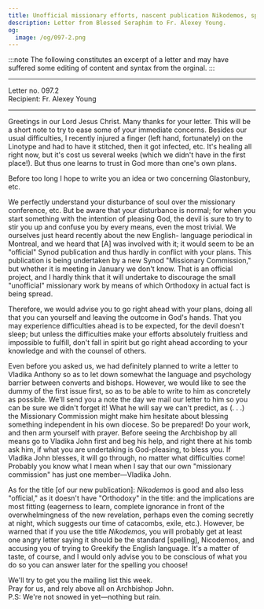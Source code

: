 ```yaml
---
title: Unofficial missionary efforts, nascent publication Nikodemos, spiritual struggle
description: Letter from Blessed Seraphim to Fr. Alexey Young.
og:
  image: /og/097-2.png
---
```


:::note
The following constitutes an excerpt of a letter and may have suffered some editing of content and syntax from the orginal.
:::

---

<div style={{textAlign:'right', fontFamily:'monospace'}}>Letter no. 097.2</div>
<div style={{textAlign:'left', fontFamily:'monospace'}}>Recipient: Fr. Alexey Young</div>

---

Greetings in our Lord Jesus Christ. Many thanks for your letter. This will be a short note to try to ease some of your immediate concerns. Besides our usual difficulties, I recently injured a finger (left hand, fortunately) on the Linotype and had to have it stitched, then it got infected, etc. It's healing all right now, but it's cost us several weeks (which we didn't have in the first place!). But thus one learns to trust in God more than one's own plans.

Before too long I hope to write you an idea or two concerning Glastonbury, etc.

We perfectly understand your disturbance of soul over the missionary conference, etc. But be aware that your disturbance is normal; for when you start something with the intention of pleasing God, the devil is sure to try to stir you up and confuse you by every means, even the most trivial. We ourselves just heard recently about the new English- language periodical in Montreal, and we heard that [A] was involved with it; it would seem to be an "official" Synod publication and thus hardly in conflict with your plans. This publication is being undertaken by a new Synod "Missionary Commission," but whether it is meeting in January we don't know. That is an official project, and I hardly think that it will undertake to discourage the small "unofficial" missionary work by means of which Orthodoxy in actual fact is being spread.

Therefore, we would advise you to go right ahead with your plans, doing all that you can yourself and leaving the outcome in God's hands. That you may experience difficulties ahead is to be expected, for the devil doesn't sleep; but unless the difficulties make your efforts absolutely fruitless and impossible to fulfill, don't fall in spirit but go right ahead according to your knowledge and with the counsel of others.

Even before you asked us, we had definitely planned to write a letter to Vladika Anthony so as to let down somewhat the language and psychology barrier between converts and bishops. However, we would like to see the dummy of the first issue first, so as to be able to write to him as concretely as possible. We'll send you a note the day we mail our letter to him so you can be sure we didn't forget it! What he will say we can't predict, as (. . .) the Missionary Commission might make him hesitate about blessing something independent in his own diocese. So be prepared! Do your work, and then arm yourself with prayer. Before seeing the Archbishop by all means go to Vladika John first and beg his help, and right there at his tomb ask him, if what you are undertaking is God-pleasing, to bless you. If Vladika John blesses, it will go through, no matter what difficulties come! Probably you know what I mean when I say that our own "missionary commission" has just one member—Vladika John.

As for the title [of our new publication]: *Nikodemos* is good and also less "official," as it doesn't have "Orthodoxy" in the title: and the implications are most fitting (eagerness to learn, complete ignorance in front of the overwhelmingness of the new revelation, perhaps even the coming secretly at night, which suggests our time of catacombs, exile, etc.).
However, be warned that if you use the title *Nikodemos*, you will probably get at least one angry letter saying it should be the standard [spelling], Nicodemos, and accusing you of trying to Greekify the English language. It's a matter of taste, of course, and I would only advise you to be conscious of what you do so you can answer later for the spelling you choose!

We'll try to get you the mailing list this week.  
Pray for us, and rely above all on Archbishop John.  
P.S: We're not snowed in yet—nothing but rain.
